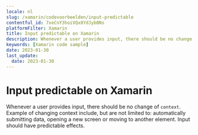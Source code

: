 ```yaml
---
locale: nl
slug: /xamarin/codevoorbeelden/input-predictable
contentful_id: 7xeCnY3hoiVQx8YdJybBNs
platformFilter: Xamarin
title: Input predictable on Xamarin
description: Whenever a user provides input, there should be no change of context.
keywords: [Xamarin code sample]
date: 2023-01-30
last_update:
  date: 2023-01-30
---
```


# Input predictable on Xamarin

Whenever a user provides input, there should be no change of `context`. Example of changing context include, but are not limited to: automatically submitting data, opening a new screen or moving to another element. Input should have predictable effects.

<CodeSample id="input-predictable" locale="nl" platform="xamarin"/>
